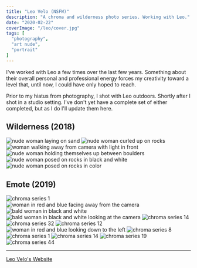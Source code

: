 ```yaml
---
title: "Leo Velo (NSFW)"
description: "A chroma and wilderness photo series. Working with Leo."
date: "2020-02-22"
coverImage: "/leo/cover.jpg"
tags: [
  "photography",
  "art nude",
  "portrait"
]
---
```


I've worked with Leo a few times over the last few years. Something about their overall personal and professional energy forces my creativity toward a level that, until now, I could have only hoped to reach.

Prior to my hiatus from photography, I shot with Leo outdoors. Shortly after I shot in a studio setting. I've don't yet have a complete set of either completed, but as I do I'll update them here.

## Wilderness (2018)

<div data-gallery data-align="wide">
  <img src="/leo/wilderness-1.jpg" alt="nude woman laying on sand" />
  <img src="/leo/wilderness-2.jpg" alt="nude woman curled up on rocks" />
  <img src="/leo/wilderness-3.jpg" alt="woman walking away from camera with light in front" />
  <img src="/leo/wilderness-4.jpg" alt="nude woman holding themselves up between boulders" />
  <img src="/leo/wilderness-5.jpg" alt="nude woman posed on rocks in black and white" />
  <img src="/leo/wilderness-6.jpg" alt="nude woman posed on rocks in color" />
</div>

## Emote (2019)

<img src="/leo/chroma-1.jpg" alt="chroma series 1" data-align="wide" />

<div data-gallery data-align="wide">
  <img src="/leo/chroma-2.jpg" alt="woman in red and blue facing away from the camera" />
  <img src="/leo/chroma-3.jpg" alt="bald woman in black and white" />
  <img src="/leo/chroma-4.jpg" alt="bald woman in black and white looking at the camera" />
  <img src="/leo/chroma-5.jpg" alt="chroma series 14" />
  <img src="/leo/chroma-6.jpg" alt="chroma series 32" />
  <img src="/leo/chroma-8.jpg" alt="chroma series 12" />
  <img src="/leo/chroma-7.jpg" alt="woman in red and blue looking down to the left" />
  <img src="/leo/chroma-9.jpg" alt="chroma series 8" />
  <img src="/leo/chroma-10.jpg" alt="chroma series 1" />
  <img src="/leo/chroma-11.jpg" alt="chroma series 14" />
  <img src="/leo/chroma-12.jpg" alt="chroma series 19" />
  <img src="/leo/chroma-13.jpg" alt="chroma series 44" />
</div>

<hr />

[Leo Velo's Website](https://www.leovelo.com/)
